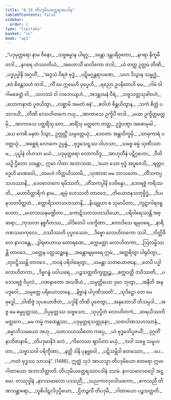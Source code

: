 ```yaml
---
title: "8.10 တိပဒုမိယတ္ထေရအပဒါန"
tableOfContents: false
sidebar:
  order: 2
type: "tipitaka"
basket: "su"
book: "ap1"
---
```



<DynamicBreadcrumb />

<Division number="48" book="ap1">

<Paragraph number="1654" type="verses" book="ap1">
_“ပဒုမုတ္တရော နာမ ဇိနော,_  
_သဗ္ဗဓမ္မာန ပါရဂူ;_  
_ဒန္တော ဒန္တပရိဝုတော,_  
_နဂရာ နိက္ခမီ တဒါ._  

</Paragraph>

</Division>
<Division number="49" book="ap1">

<Paragraph number="1655" type="verses" book="ap1">
_နဂရေ ဟံသဝတိယံ,_  
_အဟောသိံ မာလိကော တဒါ;_  
_ယံ တတ္ထ ဥတ္တမံ တီဏိ,_  
_ပဒ္မပုပ္ဖါနိ အဂ္ဂဟိံ._  

</Paragraph>

</Division>
<Division number="50" book="ap1">

<Paragraph number="1656" type="verses" book="ap1">
_‘အဒ္ဒသံ ဝိရဇံ ဗုဒ္ဓံ,_  
_ပဋိမဂ္ဂန္တရာပဏေ;_  
_သဟ ဒိသွာန သမ္ဗုဒ္ဓံ,_  
_ဧဝံ စိန္တေသဟံ တဒါ._  

</Paragraph>

</Division>
<Division number="51" book="ap1">

<Paragraph number="1657" type="verses" book="ap1">
_ကိံ မေ ဣမေဟိ ပုပ္ဖေဟိ,_  
_ရညော ဥပနိတေဟိ မေ;_  
_ဂါမံ ဝါ ဂါမခေတ္တံ ဝါ,_  
_သဟဿံ ဝါ လဘေယျဟံ._  

</Paragraph>

</Division>
<Division number="52" book="ap1">

<Paragraph number="1658" type="verses" book="ap1">
_အဒန္တဒမနံ ဝီရံ,_  
_သဗ္ဗသတ္တသုခါဝဟံ;_  
_လောကနာထံ ပူဇယိတွာ,_  
_လစ္ဆာမိ အမတံ ဓနံ’._  

</Paragraph>

</Division>
<Division number="53" book="ap1">

<Paragraph number="1659" type="verses" book="ap1">
_ဧဝါဟံ စိန္တယိတွာန,_  
_သကံ စိတ္တံ ပသာဒယိံ;_  
_တီဏိ လောဟိတကေ ဂယှ,_  
_အာကာသေ ဥက္ခိပိံ တဒါ._  

</Paragraph>

</Division>
<Division number="54" book="ap1">

<Paragraph number="1660" type="verses" book="ap1">
_မယာ ဥက္ခိတ္တမတ္တမှိ,_  
_အာကာသေ ပတ္ထရိံသု တေ;_  
_ဓာရိံသု မတ္ထကေ တတ္ထ,_  
ဥဒ္ဓံဝဏ္ဋာ အဓောမုခါ._  

</Paragraph>

</Division>
<Division number="55" book="ap1">

<Paragraph number="1661" type="verses" book="ap1">
_ယေ ကေစိ မနုဇာ ဒိသွာ,_  
ဥက္ကုဋ္ဌိံ သမ္ပဝတ္တယုံ;_  
_ဒေဝတာ အန္တလိက္ခမှိ,_  
_သာဓုကာရံ ပဝတ္တယုံ._  

</Paragraph>

</Division>
<Division number="56" book="ap1">

<Paragraph number="1662" type="verses" book="ap1">
_အစ္ဆေရံ လောကေ ဥပ္ပန္နံ,_  
_ဗုဒ္ဓသေဋ္ဌဿ ဝါဟသာ;_  
_သဗ္ဗေ ဓမ္မံ သုဏိဿာမ,_  
_ပုပ္ဖါနံ ဝါဟသာ မယံ._  

</Paragraph>

</Division>
<Division number="57" book="ap1">

<Paragraph number="1663" type="verses" book="ap1">
_ပဒုမုတ္တရော လောကဝိဒူ,_  
_အာဟုတီနံ ပဋိဂ္ဂဟော;_  
_ဝီထိယဉှိ ဌိတော သန္တော,_  
ဣမာ ဂါထာ အဘာသထ._  

</Paragraph>

</Division>
<Division number="58" book="ap1">

<Paragraph number="1664" type="verses" book="ap1">
_‘ယော သော ဗုဒ္ဓံ အပူဇေသိ,_  
_ရတ္တပဒ္မေဟိ မာဏဝေါ;_  
_တမဟံ ကိတ္တယိဿာမိ,_  
_သုဏာထ မမ ဘာသတော._  

</Paragraph>

</Division>
<Division number="59" book="ap1">

<Paragraph number="1665" type="verses" book="ap1">
_တိံသကပ္ပသဟဿာနိ,_  
_ဒေဝလောကေ ရမိဿတိ;_  
_တိံသကပ္ပါနိ ဒေဝိန္ဒော,_  
_ဒေဝရဇ္ဇံ ကရိဿတိ._  

</Paragraph>

</Division>
<Division number="60" book="ap1">

<Paragraph number="1666" type="verses" book="ap1">
_မဟာဝိတ္ထာရိကံ နာမ,_  
_ဗျမှံ ဟေဿတိ တာဝဒေ;_  
_တိယောဇနသတုဗ္ဗိဒ္ဓံ,_  
_ဒိယဍ္ဎသတဝိတ္ထတံ._  

</Paragraph>

</Division>
<Division number="61" book="ap1">

<Paragraph number="1667" type="verses" book="ap1">
_စတ္တာရိသတသဟဿာနိ,_  
_နိယျူဟာ စ သုမာပိတာ;_  
_ကူဋာဂါရဝရူပေတာ,_  
_မဟာသယနမဏ္ဍိတာ._  

</Paragraph>

</Division>
<Division number="62" book="ap1">

<Paragraph number="1668" type="verses" book="ap1">
_ကောဋိသတသဟဿိယော,_  
_ပရိဝါရေဿန္တိ အစ္ဆရာ;_  
_ကုသလာ နစ္စဂီတဿ,_  
_ဝါဒိတေပိ ပဒက္ခိဏာ._  

</Paragraph>

</Division>
<Division number="63" book="ap1">

<Paragraph number="1669" type="verses" book="ap1">
_ဧတာဒိသေ ဗျမှဝရေ,_  
_နာရီဂဏသမာကုလေ;_  
_ဝဿိဿတိ ပုပ္ဖဝဿော,_  
_ဒိဗ္ဗော လောဟိတကော သဒါ._  

</Paragraph>

</Division>
<Division number="64" book="ap1">

<Paragraph number="1670" type="verses" book="ap1">
_ဘိတ္တိခီလေ နာဂဒန္တေ,_  
_ဒွါရဗာဟာယ တောရဏေ;_  
_စက္ကမတ္တာ လောဟိတကာ,_  
_ဩလမ္ဗိဿန္တိ တာဝဒေ._  

</Paragraph>

</Division>
<Division number="65" book="ap1">

<Paragraph number="1671" type="verses" book="ap1">
_ပတ္တေန ပတ္တသဉ္ဆန္နေ,_  
_အန္တောဗျမှဝရေ ဣမံ;_  
_အတ္ထရိတွာ ပါရုပိတွာ,_  
_တုဝဋ္ဋိဿန္တိ တာဝဒေ._  

</Paragraph>

</Division>
<Division number="66" book="ap1">

<Paragraph number="1672" type="verses" book="ap1">
_ဘဝနံ ပရိဝါရေတွာ,_  
_သမန္တာ သတယောဇနေ;_  
_တေပိ ပဒ္မါ လောဟိတကာ,_  
_ဒိဗ္ဗဂန္ဓံ ပဝါယရေ._  

</Paragraph>

</Division>
<Division number="67" book="ap1">

<Paragraph number="1673" type="verses" book="ap1">
_ပဉ္စသတ္တတိက္ခတ္တုဉ္စ,_  
_စက္ကဝတ္တီ ဘဝိဿတိ;_  
_ပဒေသရဇ္ဇံ ဝိပုလံ,_  
_ဂဏနာတော အသင်္ခိယံ._  

</Paragraph>

</Division>
<Division number="68" book="ap1">

<Paragraph number="1674" type="verses" book="ap1">
_သမ္ပတ္တိယော ဒုဝေ ဘုတွာ,_  
_အနီတိ အနုပဒ္ဒဝေါ;_  
_သမ္ပတ္တေ ပရိယောသာနေ,_  
_နိဗ္ဗာနံ ပါပုဏိဿတိ’._  

</Paragraph>

</Division>
<Division number="69" book="ap1">

<Paragraph number="1675" type="verses" book="ap1">
_သုဒိဋ္ဌော ဝတ မေ ဗုဒ္ဓေါ,_  
_ဝါဏိဇ္ဇံ သုပယောဇိတံ;_  
_ပဒ္မါနိ တီဏိ ပူဇေတွာ,_  
_အနုဘောသိံ တိသမ္ပဒါ._  

</Paragraph>

</Division>
<Division number="70" book="ap1">

<Paragraph number="1676" type="verses" book="ap1">
_အဇ္ဇ မေ ဓမ္မပ္ပတ္တဿ,_  
_ဝိပ္ပမုတ္တဿ သဗ္ဗသော;_  
_သုပုပ္ဖိတံ လောဟိတကံ,_  
_ဓာရယိဿတိ မတ္ထကေ._  

</Paragraph>

</Division>
<Division number="71" book="ap1">

<Paragraph number="1677" type="verses" book="ap1">
_မမ ကမ္မံ ကထေန္တဿ,_  
_ပဒုမုတ္တရသတ္ထုနော;_  
_သတပါဏသဟဿာနံ,_  
_ဓမ္မာဘိသမယော အဟု._  

</Paragraph>

</Division>
<Division number="72" book="ap1">

<Paragraph number="1678" type="verses" book="ap1">
_သတသဟဿိတော ကပ္ပေ,_  
_ယံ ဗုဒ္ဓမဘိပူဇယိံ;_  
_ဒုဂ္ဂတိံ နာဘိဇာနာမိ,_  
_တိပဒုမာနိဒံ ဖလံ._  

</Paragraph>

</Division>
<Division number="73" book="ap1">

<Paragraph number="1679" type="verses" book="ap1">
_ကိလေသာ ဈာပိတာ မယှံ,_  
_ဘဝါ သဗ္ဗေ သမူဟတာ;_  
_သဗ္ဗာသဝါ ပရိက္ခီဏာ,_  
_နတ္ထိ ဒါနိ ပုနဗ္ဘဝေါ._  

</Paragraph>

</Division>
<Division number="74" book="ap1">

<Paragraph number="1680" type="verses" book="ap1">
_ပဋိသမ္ဘိဒါ စတဿော,_  
_ …ပေ… _  
_ကတံ ဗုဒ္ဓဿ သာသနံ”. (1486)_  

</Paragraph>

<Paragraph number="1681" book="ap1">
ဣတ္ထံ သုဒံ အာယသ္မာ တိပဒုမိယော ထေရော ဣမာ ဂါထာယော အဘာသိတ္ထာတိ.

</Paragraph>
</Division>

<Paragraph number="1682" type="center" book="ap1">
တိပဒုမိယတ္ထေရဿာပဒါနံ ဒသမံ.



</Paragraph>

<Paragraph number="1683" type="center" book="ap1">
နာဂသမာလဝဂ္ဂေါ အဋ္ဌမော.



</Paragraph>

<Paragraph number="1684" type="center" book="ap1">
တဿုဒ္ဒါနံ


</Paragraph>

<Paragraph number="1685" type="verses" book="ap1">
_နာဂသမာလော ပဒသညီ,_  
_သညကာလုဝဒါယကော;_  
_ဧကသညီ တိဏသန္ထာရော,_  
_သူစိပါဋလိပုပ္ဖိယော;_  
_ဌိတဉ္ဇလီ တိပဒုမီ,_  
_ဂါထာယော ပဉ္စသတ္တတိ._
</Paragraph>